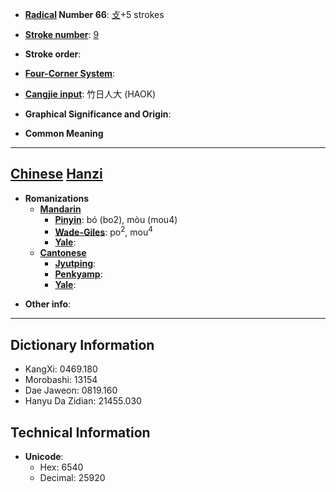 * '''[[Wiktionary:Chinese radical index| Radical]] Number 66''': [[Wiktionary:Chinese radical index 攴|攴]]+5 strokes

* '''[[Wiktionary:Chinese total strokes index|Stroke number]]''': [[Wiktionary:Chinese total strokes index 9|9]]

* '''Stroke order''': 

* '''[[Wiktionary:Chinese four corner index|Four-Corner System]]''': 

* '''[[Wiktionary:Chinese Cangjie index|Cangjie input]]''': 竹日人大 (HAOK)

* '''Graphical Significance and Origin''': 

* '''Common Meaning'''

----

== [[Chinese]] [[Hanzi]] ==

* '''Romanizations'''
** '''[[Mandarin]]'''
*** '''[[Pinyin]]''': bó (bo2), mòu (mou4)
*** '''[[Wade-Giles]]''': po<sup>2</sup>, mou<sup>4</sup>
*** '''[[Yale]]''': 
** '''[[Cantonese]]'''
*** '''[[Jyutping]]''':
*** '''[[Penkyamp]]''': 
*** '''[[Yale]]''': 

* '''Other info''': 

----

== Dictionary Information ==

* KangXi: 0469.180
* Morobashi: 13154
* Dae Jaweon: 0819.160
* Hanyu Da Zidian: 21455.030

== Technical Information ==

* '''Unicode''':
** Hex: 6540
** Decimal: 25920